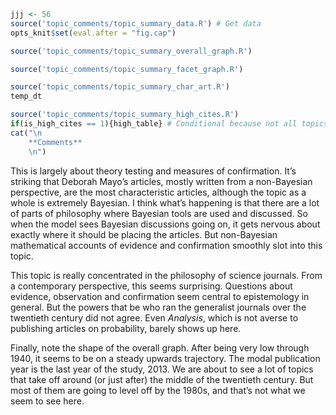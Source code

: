```r
jjj <- 56
source('topic_comments/topic_summary_data.R') # Get data
opts_knit$set(eval.after = "fig.cap")
```

```r
source('topic_comments/topic_summary_overall_graph.R')
```

```r
source('topic_comments/topic_summary_facet_graph.R')
```

```r
source('topic_comments/topic_summary_char_art.R')
temp_dt
```

```r
source('topic_comments/topic_summary_high_cites.R')
if(is_high_cites == 1){high_table} # Conditional because not all topics have high cites
cat("\n
	**Comments**
	\n")
```

This is largely about theory testing and measures of confirmation. It's striking that Deborah Mayo's articles, mostly written from a non-Bayesian perspective, are the most characteristic articles, although the topic as a whole is extremely Bayesian. I think what's happening is that there are a lot of parts of philosophy where Bayesian tools are used and discussed. So when the model sees Bayesian discussions going on, it gets nervous about exactly where it should be placing the articles. But non-Bayesian mathematical accounts of evidence and confirmation smoothly slot into this topic.

This topic is really concentrated in the philosophy of science journals. From a contemporary perspective, this seems surprising. Questions about evidence, observation and confirmation seem central to epistemology in general. But the powers that be who ran the generalist journals over the twentieth century did not agree. Even _Analysis_, which is not averse to publishing articles on probability, barely shows up here.

Finally, note the shape of the overall graph. After being very low through 1940, it seems to be on a steady upwards trajectory. The modal publication year is the last year of the study, 2013. We are about to see a lot of topics that take off around (or just after) the middle of the twentieth century. But most of them are going to level off by the 1980s, and that's not what we seem to see here.